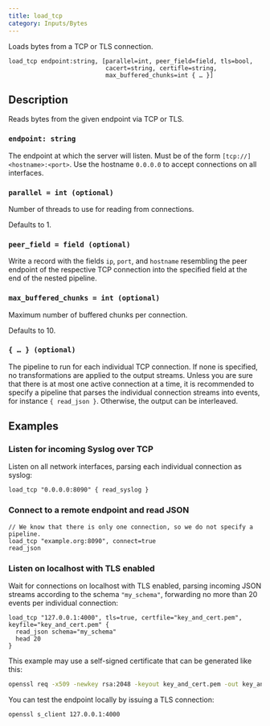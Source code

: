 ```yaml
---
title: load_tcp
category: Inputs/Bytes
---
```


Loads bytes from a TCP or TLS connection.

```tql
load_tcp endpoint:string, [parallel=int, peer_field=field, tls=bool,
                           cacert=string, certifle=string,
                           max_buffered_chunks=int { … }]
```

## Description

Reads bytes from the given endpoint via TCP or TLS.

### `endpoint: string`

The endpoint at which the server will listen. Must be of the form
`[tcp://]<hostname>:<port>`. Use the hostname `0.0.0.0` to accept connections on
all interfaces.

### `parallel = int (optional)`

Number of threads to use for reading from connections.

Defaults to 1.


### `peer_field = field (optional)`

Write a record with the fields `ip`, `port`, and `hostname` resembling the peer
endpoint of the respective TCP connection into the specified field at the end of
the nested pipeline.

<TLSOptions tls_default="false"/>

### `max_buffered_chunks = int (optional)`

Maximum number of buffered chunks per connection.

Defaults to 10.

### `{ … } (optional)`

The pipeline to run for each individual TCP connection. If none is specified, no
transformations are applied to the output streams. Unless you are sure that
there is at most one active connection at a time, it is recommended to specify a
pipeline that parses the individual connection streams into events, for instance
`{ read_json }`. Otherwise, the output can be interleaved.

## Examples

### Listen for incoming Syslog over TCP

Listen on all network interfaces, parsing each individual connection as syslog:

```tql
load_tcp "0.0.0.0:8090" { read_syslog }
```

### Connect to a remote endpoint and read JSON

```tql
// We know that there is only one connection, so we do not specify a pipeline.
load_tcp "example.org:8090", connect=true
read_json
```

### Listen on localhost with TLS enabled

Wait for connections on localhost with TLS enabled, parsing incoming JSON
streams according to the schema `"my_schema"`, forwarding no more than 20 events
per individual connection:

```tql
load_tcp "127.0.0.1:4000", tls=true, certfile="key_and_cert.pem", keyfile="key_and_cert.pem" {
  read_json schema="my_schema"
  head 20
}
```

This example may use a self-signed certificate that can be generated like this:

```bash
openssl req -x509 -newkey rsa:2048 -keyout key_and_cert.pem -out key_and_cert.pem -days 365 -nodes
```

You can test the endpoint locally by issuing a TLS connection:

```bash
openssl s_client 127.0.0.1:4000
```
